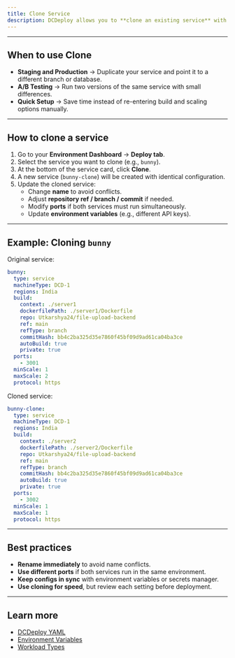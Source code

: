 ```yaml
---
title: Clone Service
description: DCDeploy allows you to **clone an existing service** with a single click. This is useful when you want to create a new workload with the **same configuration** (build settings, ports, scaling rules, environment variables) as an existing one.
---
```


---

## When to use Clone
- **Staging and Production** → Duplicate your service and point it to a different branch or database.
- **A/B Testing** → Run two versions of the same service with small differences.
- **Quick Setup** → Save time instead of re-entering build and scaling options manually.

---

## How to clone a service

1. Go to your **Environment Dashboard** → **Deploy tab**.  
2. Select the service you want to clone (e.g., `bunny`).  
3. At the bottom of the service card, click **Clone**.  
4. A new service (`bunny-clone`) will be created with identical configuration.  
5. Update the cloned service:
   - Change **name** to avoid conflicts.  
   - Adjust **repository ref / branch / commit** if needed.  
   - Modify **ports** if both services must run simultaneously.  
   - Update **environment variables** (e.g., different API keys).  

---

## Example: Cloning `bunny`

Original service:

```yaml
bunny:
  type: service
  machineType: DCD-1
  regions: India
  build:
    context: ./server1
    dockerfilePath: ./server1/Dockerfile
    repo: Utkarshya24/file-upload-backend
    ref: main
    refType: branch
    commitHash: bb4c2ba325d35e7860f45bf09d9ad61ca04ba3ce
    autoBuild: true
    private: true
  ports:
    - 3001
  minScale: 1
  maxScale: 2
  protocol: https
```

Cloned service:

```yaml
bunny-clone:
  type: service
  machineType: DCD-1
  regions: India
  build:
    context: ./server2
    dockerfilePath: ./server2/Dockerfile
    repo: Utkarshya24/file-upload-backend
    ref: main
    refType: branch
    commitHash: bb4c2ba325d35e7860f45bf09d9ad61ca04ba3ce
    autoBuild: true
    private: true
  ports:
    - 3002
  minScale: 1
  maxScale: 1
  protocol: https
```

---

## Best practices
- **Rename immediately** to avoid name conflicts.  
- **Use different ports** if both services run in the same environment.  
- **Keep configs in sync** with environment variables or secrets manager.  
- **Use cloning for speed**, but review each setting before deployment.  

---

## Learn more
- [DCDeploy YAML](./DCDeploy-yml)  
- [Environment Variables](./environment-variables)  
- [Workload Types](./workload-types)  